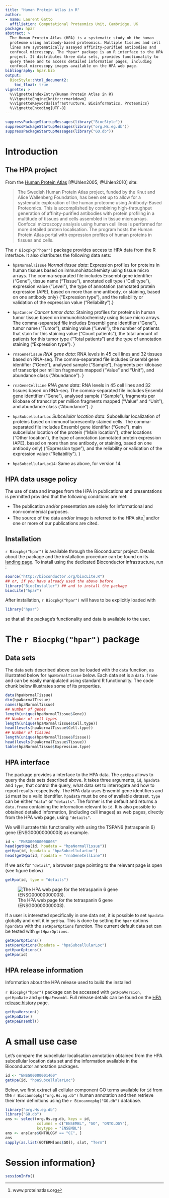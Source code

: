 ```yaml
---
title: "Human Protein Atlas in R"
author: 
- name: Laurent Gatto
  affiliation: Computational Proteomics Unit, Cambridge, UK
package: hpar
abstract: >
  The Human Protein Atlas (HPA) is a systematic study oh the human
  proteome using antibody-based proteomics. Multiple tissues and cell
  lines are systematically assayed affinity-purified antibodies and
  confocal microscopy. The *hpar* package is an R interface to the HPA
  project. It distributes three data sets, provides functionality to
  query these and to access detailed information pages, including
  confocal microscopy images available on the HPA web page.
bibliography: hpar.bib
output:
  BiocStyle::html_document2:
    toc_float: true
vignette: >
  %\VignetteIndexEntry{Human Protein Atlas in R}
  %\VignetteEngine{knitr::rmarkdown}
  %\VignetteKeywords{Infrastructure, Bioinformatics, Proteomics}
  %\VignetteEncoding{UTF-8}
---
```



```r
suppressPackageStartupMessages(library("BiocStyle"))
suppressPackageStartupMessages(library("org.Hs.eg.db"))
suppressPackageStartupMessages(library("GO.db"))
```


# Introduction

## The HPA project

From the [Human Protein Atlas](http://www.proteinatlas.org/)
[@Uhlen2005; @Uhlen2010] site:


> The Swedish Human Protein Atlas project, funded by the Knut and
> Alice Wallenberg Foundation, has been set up to allow for a
> systematic exploration of the human proteome using Antibody-Based
> Proteomics. This is accomplished by combining high-throughput
> generation of affinity-purified antibodies with protein profiling in
> a multitude of tissues and cells assembled in tissue
> microarrays. Confocal microscopy analysis using human cell lines is
> performed for more detailed protein localisation. The program hosts
> the Human Protein Atlas portal with expression profiles of human
> proteins in tissues and cells.

The `r Biocpkg("hpar")` package provides access to HPA data from the R
interface. It also distributes the following data sets:

  
- `hpaNormalTissue` *Normal tissue data*: Expression profiles for
  proteins in human tissues based on immunohistochemisty using tissue
  micro arrays. The comma-separated file includes Ensembl gene
  identifier ("Gene"), tissue name ("Tissue"), annotated cell type
  ("Cell type"), expression value ("Level"), the type of annotation
  (annotated protein expression (APE), based on more than one
  antibody, or staining, based on one antibody only) ("Expression
  type"), and the reliability or validation of the expression value
  ("Reliability").}


- `hpaCancer` *Cancer tumor data*: Staining profiles for proteins in
  human tumor tissue based on immunohistochemisty using tissue micro
  arrays. The comma-separated file includes Ensembl gene identifier
  ("Gene"), tumor name ("Tumor"), staining value ("Level"), the number
  of patients that stain for this staining value ("Count patients"),
  the total amount of patients for this tumor type ("Total patients")
  and the type of annotation staining ("Expression type").  }

- `rnaGeneTissue` *RNA gene data*: RNA levels in 45 cell lines and 32
   tissues based on RNA-seq. The comma-separated file includes Ensembl
   gene identifier ("Gene"), analysed sample ("Sample"), fragments per
   kilobase of transcript per million fragments mapped ("Value" and
   "Unit"), and abundance class ("Abundance"). }

- `rnaGeneCellLine` *RNA gene data*: RNA levels in 45 cell lines and
  32 tissues based on RNA-seq. The comma-separated file includes
  Ensembl gene identifier ("Gene"), analysed sample ("Sample"),
  fragments per kilobase of transcript per million fragments mapped
  ("Value" and "Unit"), and abundance class ("Abundance"). }

- `hpaSubcellularLoc` *Subcellular location data*: Subcellular
  localization of proteins based on immunofluorescently stained
  cells. The comma-separated file includes Ensembl gene identifier
  ("Gene"), main subcellular location of the protein ("Main
  location"), other locations ("Other location"), the type of
  annotation (annotated protein expression (APE), based on more than
  one antibody, or staining, based on one antibody only) ("Expression
  type"), and the reliability or validation of the expression value
  ("Reliability"). }

- `hpaSubcellularLoc14`: Same as above, for version 14.

## HPA data usage policy

The use of data and images from the HPA in publications and
presentations is permitted provided that the following conditions are
met:


- The publication and/or presentation are solely for informational and
  non-commercial purposes.
- The source of the data and/or image is referred to the HPA
  site^[www.proteinatlas.org] and/or one or more of our publications
  are cited.


## Installation

 `r Biocpkg("hpar")` is available through the Bioconductor
project. Details about the package and the installation procedure can
be found on its
[landing page](http://bioconductor.org/packages/devel/bioc/html/hpar.html). To
install using the dedicated Bioconductor infrastructure, run :

```r
source("http://bioconductor.org/biocLite.R")  
## or, if you have already used the above before 
library("BiocInstaller") ## and to install the package 
biocLite("hpar")
```

After installation, `r Biocpkg("hpar")` will have to be explicitly
loaded with

```r
library("hpar")
```

so that all the package's functionality and data is available to the
user.



# The  `r Biocpkg("hpar")`  package

## Data sets

The data sets described above can be loaded with the `data` function,
as illustrated below for `hpaNormalTissue` below. Each data set is a
`data.frame` and can be easily manipulated using standard R
functionality. The code chunk below illustrates some of its
properties.


```r
data(hpaNormalTissue)
dim(hpaNormalTissue)
names(hpaNormalTissue)
## Number of genes
length(unique(hpaNormalTissue$Gene))
## Number of cell types
length(unique(hpaNormalTissue$Cell.type))
head(levels(hpaNormalTissue$Cell.type))
## Number of tissues
length(unique(hpaNormalTissue$Tissue))
head(levels(hpaNormalTissue$Tissue))
table(hpaNormalTissue$Expression.type)
```


## HPA interface


The package provides a interface to the HPA data. The `getHpa` allows
to query the data sets described above. It takes three arguments,
`id`, `hpadata` and `type`, that control the query, what data set to
interrogate and how to report results respectively. The HPA data uses
Ensembl gene identifiers and `id` must be a valid
identifier. `hpadata` must be one of available dataset. `type` can be
either `"data"` or `"details"`. The former is the default and returns
a `data.frame` containing the information relevant to `id`. It is also
possible to obtained detailed information, (including cell images) as
web pages, directly from the HPA web page, using `"details"`.

We will illustrate this functionality with using the TSPAN6
(tetraspanin 6) gene (ENSG00000000003) as example.

```r
id <- "ENSG00000000003"
head(getHpa(id, hpadata = "hpaNormalTissue"))
getHpa(id, hpadata = "hpaSubcellularLoc")
head(getHpa(id, hpadata = "rnaGeneCellLine"))
```

If we ask for `"detail"`, a browser page pointing to the
relevant page is open (see figure below)

```r
getHpa(id, type = "details")
```

![The HPA web page for the tetraspanin 6 gene (ENSG00000000003).](./hpa.png)

If a user is interested specifically in one data set, it is possible
to set `hpadata` globally and omit it in `getHpa`. This is done by
setting the `hpar` options `hpardata` with the `setHparOptions`
function. The current default data set can be tested with
`getHparOptions`.

```r
getHparOptions()
setHparOptions(hpadata = "hpaSubcellularLoc")
getHparOptions()
getHpa(id)
```

## HPA release information

Information about the HPA release used to build the installed



 `r Biocpkg("hpar")` package can be accessed with `getHpaVersion`,
`getHpaDate` and `getHpaEnsembl`. Full release details can be found on
the [HPA release history](http://www.proteinatlas.org/about/releases)
page.

```r
getHpaVersion()
getHpaDate()
getHpaEnsembl()
```

# A small use case

Let's compare the subcellular localisation annotation obtained from
the HPA subcellular location data set and the information available in
the Bioconductor annotation packages.

```r
id <- "ENSG00000001460"
getHpa(id, "hpaSubcellularLoc")
```

Below, we first extract all cellular component GO terms available for
`id` from the `r Biocannopkg("org.Hs.eg.db")` human annotation and
then retrieve their term definitions using the `r Biocannopkg("GO.db")`
database.

```r
library("org.Hs.eg.db")
library("GO.db")
ans <- select(org.Hs.eg.db, keys = id, 
              columns = c("ENSEMBL", "GO", "ONTOLOGY"), 
              keytype = "ENSEMBL")
ans <- ans[ans$ONTOLOGY == "CC", ]
ans
sapply(as.list(GOTERM[ans$GO]), slot, "Term")
```


# Session information}

```r
sessionInfo()
```



